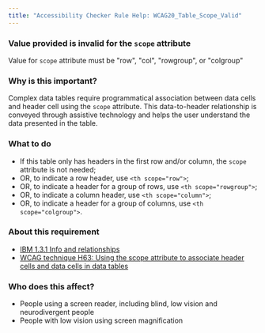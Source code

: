 ```yaml
---
title: "Accessibility Checker Rule Help: WCAG20_Table_Scope_Valid"
---
```


<div className="toolHelp">
<Row>
<Column colLg={16} colMd={8} colSm={4} className="toolHead">

### Value provided is invalid for the `scope` attribute

<div id="locLevel"></div>

Value for `scope` attribute must be "row", "col", "rowgroup", or "colgroup"

</Column>
</Row>
<Row>
<Column colLg={11} colMd={5} colSm={4} className="toolMain">

### Why is this important?

Complex data tables require programmatical association between data cells and header cell using the `scope` attribute. This data-to-header relationship is conveyed through assistive technology and helps the user understand the data presented in the table.

<div id="locSnippet"></div>

### What to do

 * If this table only has headers in the first row and/or column, the `scope` attribute is not needed;
 * OR, to indicate a row header, use `<th scope="row">`;
 * OR, to indicate a header for a group of rows, use `<th scope="rowgroup">`;
 * OR, to indicate a column header, use `<th scope="column">`;
 * OR, to indicate a header for a group of columns, use `<th scope="colgroup">`.

</Column>
<Column colLg={5} colMd={3} colSm={4} className="toolLeft">

### About this requirement

* [IBM 1.3.1 Info and relationships](https://www.ibm.com/able/requirements/requirements/#1_3_1)
* [WCAG technique H63: Using the scope attribute to associate header cells and data cells in data tables](https://www.w3.org/WAI/WCAG21/Techniques/html/H63)

### Who does this affect?

 * People using a screen reader, including blind, low vision and neurodivergent people
 * People with low vision using screen magnification

</Column>
</Row>
</div>

